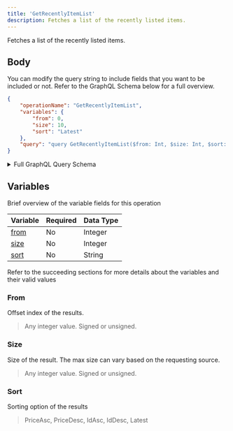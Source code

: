 ```yaml
---
title: 'GetRecentlyItemList'
description: Fetches a list of the recently listed items.
---
```


Fetches a list of the recently listed items.

## Body
You can modify the query string to include fields that you want to be included or not. Refer to the GraphQL Schema below for a full overview.
```json
{
    "operationName": "GetRecentlyItemList",
    "variables": {
        "from": 0,
        "size": 10,
        "sort": "Latest"
    },
    "query": "query GetRecentlyItemList($from: Int, $size: Int, $sort: SortBy) {\n  items(from: $from, size: $size, sort: $sort) {\n    results {\n      ...RecentlyItem\n      __typename\n    }\n    __typename\n  }\n}\n\nfragment RecentlyItem on LandItem {\n  landType\n  rarity\n  name\n  figureURL\n  itemId\n  itemId\n  itemAlias\n  auction {\n    ...AxieAuction\n    __typename\n  }\n  __typename\n}\n\nfragment AxieAuction on Auction {\n  startingPrice\n  endingPrice\n  startingTimestamp\n  endingTimestamp\n  duration\n  timeLeft\n  currentPrice\n  currentPriceUSD\n  suggestedPrice\n  seller\n  listingIndex\n  state\n  __typename\n}\n"
}
```
<details>
<summary>Full GraphQL Query Schema</summary> 
<p>
&nbsp;

```graphql
query GetRecentlyItemList($from: Int, $size: Int, $sort: SortBy) {
  items(from: $from, size: $size, sort: $sort) {
    results {
      ...RecentlyItem
      __typename
    }
    __typename
  }
}

fragment RecentlyItem on LandItem {
  landType
  rarity
  name
  figureURL
  itemId
  itemId
  itemAlias
  auction {
    ...AxieAuction
    __typename
  }
  __typename
}

fragment AxieAuction on Auction {
  startingPrice
  endingPrice
  startingTimestamp
  endingTimestamp
  duration
  timeLeft
  currentPrice
  currentPriceUSD
  suggestedPrice
  seller
  listingIndex
  state
  __typename
}
```

</p>
</details>

## Variables
Brief overview of the variable fields for this operation

| Variable                    | Required | Data Type |
| --------------------------- | -------- | --------- |
| [from](#from)               | No       | Integer   |
| [size](#size)               | No       | Integer   |
| [sort](#sort)               | No       | String    |

Refer to the succeeding sections for more details about the variables and their valid values

### From
Offset index of the results.
> Any integer value. Signed or unsigned.

### Size
Size of the result. The max size can vary based on the requesting source.
> Any integer value. Signed or unsigned.

### Sort
Sorting option of the results
> PriceAsc, PriceDesc, IdAsc, IdDesc, Latest